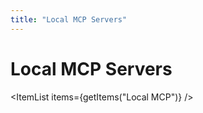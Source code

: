 ```yaml
---
title: "Local MCP Servers"
---
```

<!-- WARNING: This file is auto-generated by generate_tool_docs.py. Do not edit manually. -->



# Local MCP Servers

<Intro />

<ItemList items={getItems("Local MCP")} />

